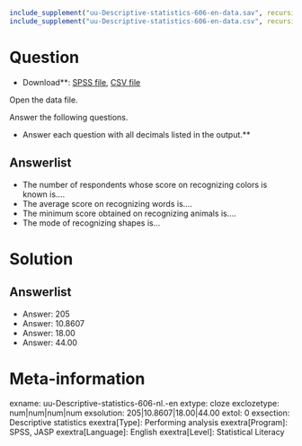 ```r
include_supplement("uu-Descriptive-statistics-606-en-data.sav", recursive = TRUE)
include_supplement("uu-Descriptive-statistics-606-en-data.csv", recursive = TRUE)
```

Question
========

* Download**: [SPSS file](uu-Descriptive-statistics-606-en-data.sav), [CSV file](uu-Descriptive-statistics-606-en-data.csv)

Open the data file.

Answer the following questions.

* Answer each question with all decimals listed in the output.**

Answerlist
----------
* The number of respondents whose score on recognizing colors is known is....
* The average score on recognizing words is....
* The minimum score obtained on recognizing animals is....
* The mode of recognizing shapes is...

Solution
========

Answerlist
----------
* Answer: 205
* Answer: 10.8607
* Answer: 18.00
* Answer: 44.00

Meta-information
================
exname: uu-Descriptive-statistics-606-nl.-en
extype: cloze
exclozetype: num|num|num|num
exsolution: 205|10.8607|18.00|44.00
extol: 0
exsection: Descriptive statistics
exextra[Type]: Performing analysis
exextra[Program]: SPSS, JASP
exextra[Language]: English
exextra[Level]: Statistical Literacy
